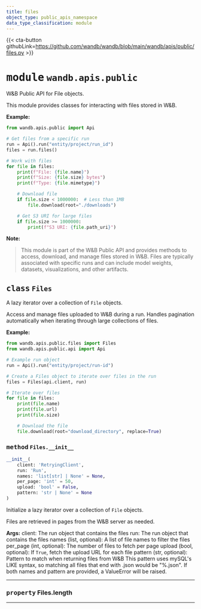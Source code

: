 ---
title: files
object_type: public_apis_namespace
data_type_classification: module
---

{{< cta-button githubLink=https://github.com/wandb/wandb/blob/main/wandb/apis/public/files.py >}}




# <kbd>module</kbd> `wandb.apis.public`
W&B Public API for File objects. 

This module provides classes for interacting with files stored in W&B. 



**Example:**
 ```python
from wandb.apis.public import Api

# Get files from a specific run
run = Api().run("entity/project/run_id")
files = run.files()

# Work with files
for file in files:
     print(f"File: {file.name}")
     print(f"Size: {file.size} bytes")
     print(f"Type: {file.mimetype}")

     # Download file
     if file.size < 1000000:  # Less than 1MB
         file.download(root="./downloads")

     # Get S3 URI for large files
     if file.size >= 1000000:
         print(f"S3 URI: {file.path_uri}")
``` 



**Note:**

> This module is part of the W&B Public API and provides methods to access, download, and manage files stored in W&B. Files are typically associated with specific runs and can include model weights, datasets, visualizations, and other artifacts. 

## <kbd>class</kbd> `Files`
A lazy iterator over a collection of `File` objects. 

Access and manage files uploaded to W&B during a run. Handles pagination automatically when iterating through large collections of files. 



**Example:**
 ```python
from wandb.apis.public.files import Files
from wandb.apis.public.api import Api

# Example run object
run = Api().run("entity/project/run-id")

# Create a Files object to iterate over files in the run
files = Files(api.client, run)

# Iterate over files
for file in files:
     print(file.name)
     print(file.url)
     print(file.size)

     # Download the file
     file.download(root="download_directory", replace=True)
``` 

### <kbd>method</kbd> `Files.__init__`

```python
__init__(
    client: 'RetryingClient',
    run: 'Run',
    names: 'list[str] | None' = None,
    per_page: 'int' = 50,
    upload: 'bool' = False,
    pattern: 'str | None' = None
)
```

Initialize a lazy iterator over a collection of `File` objects. 

Files are retrieved in pages from the W&B server as needed. 



**Args:**
 client: The run object that contains the files run: The run object that contains the files names (list, optional): A list of file names to filter the files per_page (int, optional): The number of files to fetch per page upload (bool, optional): If `True`, fetch the upload URL for each file pattern (str, optional): Pattern to match when returning files from W&B  This pattern uses mySQL's LIKE syntax,  so matching all files that end with .json would be "%.json".  If both names and pattern are provided, a ValueError will be raised. 


---


### <kbd>property</kbd> Files.length





---





